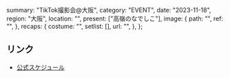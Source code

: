   summary: "TikTok撮影会@大阪",
  category: "EVENT",
  date: "2023-11-18",
  region: "大阪",
  location: "",
  present: ["高嶺のなでしこ"],
  image: {
    path: "",
    ref: "",
  },
  recaps: {
    costume: "",
    setlist: [],
    url: "",
  },
};

## リンク

- [公式スケジュール](https://takanenonadeshiko.jp/?p=1517)
